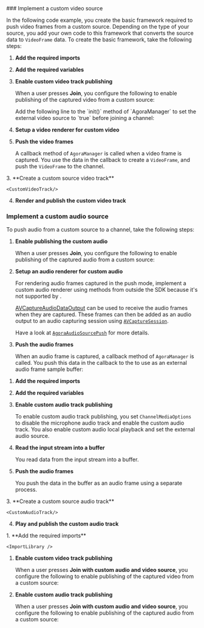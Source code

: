 

<PlatformWrapper platform="ios, android, react-js">
<ProductWrapper notAllowed="voice-calling">
### Implement a custom video source

In the following code example, you create the basic framework required to push video frames from a custom source. Depending on the type of your source, you add your own code to this framework that converts the source data to `VideoFrame` data. To create the basic framework, take the following steps:

1.  **Add the required imports**

    <ImportLibrary />

1.  **Add the required variables**

    <SetVariables />
<PlatformWrapper notAllowed="react-js">

3.  **Enable custom video track publishing**

    When a user presses **Join**, you configure the following to enable publishing of the captured video from a custom source:

    <PlatformWrapper platform="ios">
    Add the following line to the `init()` method of `AgoraManager` to set the external video source to `true` before joining a channel:
    </PlatformWrapper>

    <EnableVideoPublishing />

1.  **Setup a video renderer for custom video**

    <RenderCustomVideo />

1.  **Push the video frames**

    A callback method of `AgoraManager` is called when a video frame is captured. You use the data in the callback to create a `VideoFrame`, and push the `VideoFrame` to the channel.

    <PushVideoFrames />
</PlatformWrapper>
<PlatformWrapper platform="react-js">
3. **Create a custom source video track**

    <CustomVideoTrack/>
4.  **Render and publish the custom video track**

    <RenderCustomVideo />
</PlatformWrapper>
</ProductWrapper>

### Implement a custom audio source

To push audio from a custom source to a channel, take the following steps:

<PlatformWrapper platform="ios">

1.  **Enable publishing the custom audio**

    When a user presses **Join**, you configure the following to enable publishing of the captured audio from a custom source:

    <EnableAudioPublishing />

1.  **Setup an audio renderer for custom audio**

    For rendering audio frames captured in the push mode, implement a custom audio renderer using methods from outside the SDK because it's not supported by <Vg k="VSDK" />.

    [AVCaptureAudioDataOutput](https://developer.apple.com/documentation/avfoundation/avcaptureaudiodataoutput) can be used to receive the audio frames when they are captured. These frames can then be added as an audio output to an audio capturing session using [`AVCaptureSession`](https://developer.apple.com/documentation/avfoundation/avcapturesession).

    Have a look at [`AgoraAudioSourcePush`](https://github.com/AgoraIO/video-sdk-samples-ios/blob/main/custom-video-and-audio/AgoraAudioSourcePush.swift) for more details.

1.  **Push the audio frames**

    When an audio frame is captured, a callback method of `AgoraManager` is called. You push this data in the callback to the <Vg k="VSDK" /> to use as an external audio frame sample buffer:

    <PushAudioFrames />
</PlatformWrapper>

<PlatformWrapper platform="android, react-js">

1.  **Add the required imports**

    <ImportAudioLibrary />

1.  **Add the required variables**

    <SetAudioVariables />
<PlatformWrapper notAllowed="react-js">

3. **Enable custom audio track publishing**

    To enable custom audio track publishing, you set `ChannelMediaOptions` to disable the microphone audio track and enable the custom audio track. You also enable custom audio local playback and set the external audio source. 

    <EnableAudioPublishing />

1. **Read the input stream into a buffer**

    You read data from the input stream into a buffer.

    <ReadAudioInput />

1. **Push the audio frames**

    You push the data in the buffer as an audio frame using a separate process.

    <PushAudioFrames />
</PlatformWrapper>
<PlatformWrapper platform="react-js">
3. **Create a custom source audio track**

    <CustomAudioTrack/>
4.  **Play and publish the custom audio track**

    <EnableAudioPublishing />
</PlatformWrapper>

</PlatformWrapper>

</PlatformWrapper>

<PlatformWrapper platform="web">
1. **Add the required imports**

    <ImportLibrary />

1. **Enable custom video track publishing**

    When a user presses **Join with custom audio and video source**, you configure the following to enable publishing of the captured video from a custom source:

    <EnableVideoPublishing />

1. **Enable custom audio track publishing**

    When a user presses **Join with custom audio and video source**, you configure the following to enable publishing of the captured audio from a custom source:

    <EnableAudioPublishing />

</PlatformWrapper>
